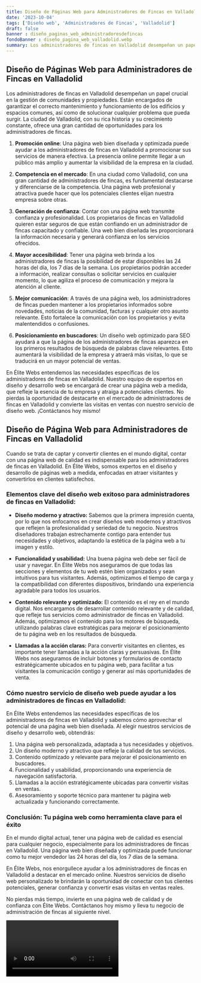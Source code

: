 ```yaml
---
title: Diseño de Páginas Web para Administradores de Fincas en Valladolid
date: '2023-10-04'
tags: ['Diseño web', 'Administradores de Fincas', 'Valladolid']
draft: false
banner : diseño_paginas_web_administradoresdefincas
fondoBanner : diseño_pagina_web_valladolid.webp
summary: Los administradores de fincas en Valladolid desempeñan un papel crucial en la gestión de comunidades y propiedades. Están encargados de garantizar el correcto mantenimiento y funcionamiento de los edificios y espacios comunes, así como de solucionar cualquier problema que pueda surgir. La ciudad de Valladolid, con su rica historia y su crecimiento constante, ofrece una gran cantidad de oportunidades para los administradores de fincas.
---
```


## Diseño de Páginas Web para Administradores de Fincas en Valladolid

Los administradores de fincas en Valladolid desempeñan un papel crucial en la gestión de comunidades y propiedades. Están encargados de garantizar el correcto mantenimiento y funcionamiento de los edificios y espacios comunes, así como de solucionar cualquier problema que pueda surgir. La ciudad de Valladolid, con su rica historia y su crecimiento constante, ofrece una gran cantidad de oportunidades para los administradores de fincas.

1. **Promoción online**: Una página web bien diseñada y optimizada puede ayudar a los administradores de fincas en Valladolid a promocionar sus servicios de manera efectiva. La presencia online permite llegar a un público más amplio y aumentar la visibilidad de la empresa en la ciudad.

2. **Competencia en el mercado**: En una ciudad como Valladolid, con una gran cantidad de administradores de fincas, es fundamental destacarse y diferenciarse de la competencia. Una página web profesional y atractiva puede hacer que los potenciales clientes elijan nuestra empresa sobre otras.

3. **Generación de confianza**: Contar con una página web transmite confianza y profesionalidad. Los propietarios de fincas en Valladolid quieren estar seguros de que están confiando en un administrador de fincas capacitado y confiable. Una web bien diseñada les proporcionará la información necesaria y generará confianza en los servicios ofrecidos.

4. **Mayor accesibilidad**: Tener una página web brinda a los administradores de fincas la posibilidad de estar disponibles las 24 horas del día, los 7 días de la semana. Los propietarios podrán acceder a información, realizar consultas o solicitar servicios en cualquier momento, lo que agiliza el proceso de comunicación y mejora la atención al cliente.

5. **Mejor comunicación**: A través de una página web, los administradores de fincas pueden mantener a los propietarios informados sobre novedades, noticias de la comunidad, facturas y cualquier otro asunto relevante. Esto fortalece la comunicación con los propietarios y evita malentendidos o confusiones.

6. **Posicionamiento en buscadores**: Un diseño web optimizado para SEO ayudará a que la página de los administradores de fincas aparezca en los primeros resultados de búsqueda de palabras clave relevantes. Esto aumentará la visibilidad de la empresa y atraerá más visitas, lo que se traducirá en un mayor potencial de ventas.

En Élite Webs entendemos las necesidades específicas de los administradores de fincas en Valladolid. Nuestro equipo de expertos en diseño y desarrollo web se encargará de crear una página web a medida, que refleje la esencia de tu empresa y atraiga a potenciales clientes. No pierdas la oportunidad de destacarte en el mercado de administradores de fincas en Valladolid y convierte las visitas en ventas con nuestro servicio de diseño web. ¡Contáctanos hoy mismo!

<GifSeo />

<Cta />

## Diseño de Página Web para Administradores de Fincas en Valladolid

Cuando se trata de captar y convertir clientes en el mundo digital, contar con una página web de calidad es indispensable para los administradores de fincas en Valladolid. En Élite Webs, somos expertos en el diseño y desarrollo de páginas web a medida, enfocadas en atraer visitantes y convertirlos en clientes satisfechos.

### Elementos clave del diseño web exitoso para administradores de fincas en Valladolid:

- **Diseño moderno y atractivo:** Sabemos que la primera impresión cuenta, por lo que nos enfocamos en crear diseños web modernos y atractivos que reflejen la profesionalidad y seriedad de tu negocio. Nuestros diseñadores trabajan estrechamente contigo para entender tus necesidades y objetivos, adaptando la estética de la página web a tu imagen y estilo.

- **Funcionalidad y usabilidad:** Una buena página web debe ser fácil de usar y navegar. En Élite Webs nos aseguramos de que todas las secciones y elementos de tu web estén bien organizados y sean intuitivos para tus visitantes. Además, optimizamos el tiempo de carga y la compatibilidad con diferentes dispositivos, brindando una experiencia agradable para todos los usuarios.

- **Contenido relevante y optimizado:** El contenido es el rey en el mundo digital. Nos encargamos de desarrollar contenido relevante y de calidad, que refleje tus servicios como administrador de fincas en Valladolid. Además, optimizamos el contenido para los motores de búsqueda, utilizando palabras clave estratégicas para mejorar el posicionamiento de tu página web en los resultados de búsqueda.

- **Llamadas a la acción claras:** Para convertir visitantes en clientes, es importante tener llamadas a la acción claras y persuasivas. En Élite Webs nos aseguramos de incluir botones y formularios de contacto estratégicamente ubicados en tu página web, para facilitar a tus visitantes la comunicación contigo y generar así más oportunidades de venta.

### Cómo nuestro servicio de diseño web puede ayudar a los administradores de fincas en Valladolid:

En Élite Webs entendemos las necesidades específicas de los administradores de fincas en Valladolid y sabemos cómo aprovechar el potencial de una página web bien diseñada. Al elegir nuestros servicios de diseño y desarrollo web, obtendrás:

1. Una página web personalizada, adaptada a tus necesidades y objetivos.
2. Un diseño moderno y atractivo que refleje la calidad de tus servicios.
3. Contenido optimizado y relevante para mejorar el posicionamiento en buscadores.
4. Funcionalidad y usabilidad, proporcionando una experiencia de navegación satisfactoria.
5. Llamadas a la acción estratégicamente ubicadas para convertir visitas en ventas.
6. Asesoramiento y soporte técnico para mantener tu página web actualizada y funcionando correctamente.

### Conclusión: Tu página web como herramienta clave para el éxito

En el mundo digital actual, tener una página web de calidad es esencial para cualquier negocio, especialmente para los administradores de fincas en Valladolid. Una página web bien diseñada y optimizada puede funcionar como tu mejor vendedor las 24 horas del día, los 7 días de la semana.

En Élite Webs, nos enorgullece ayudar a los administradores de fincas en Valladolid a destacar en el mercado online. Nuestros servicios de diseño web personalizado te brindarán la oportunidad de conectar con tus clientes potenciales, generar confianza y convertir esas visitas en ventas reales.

No pierdas más tiempo, invierte en una página web de calidad y de confianza con Élite Webs. Contáctanos hoy mismo y lleva tu negocio de administración de fincas al siguiente nivel.

<Video />

<CtaBot job='Administradores de Fincas' city='Valladolid'/>

<Gmaps query='Valladolid+españa+maps' />